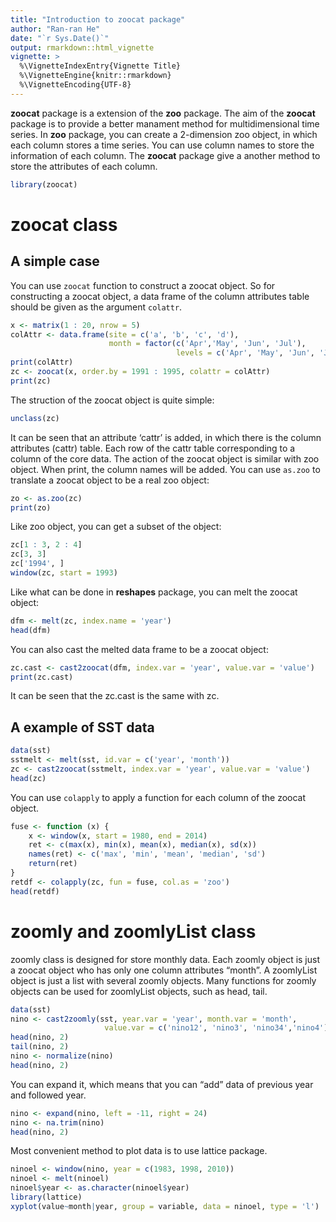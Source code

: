 ```yaml
---
title: "Introduction to zoocat package"
author: "Ran-ran He"
date: "`r Sys.Date()`"
output: rmarkdown::html_vignette
vignette: >
  %\VignetteIndexEntry{Vignette Title}
  %\VignetteEngine{knitr::rmarkdown}
  %\VignetteEncoding{UTF-8}
---
```


**zoocat** package is a extension of the **zoo** package. The aim of the **zoocat** package is to provide a better manament method for multidimensional time series. In **zoo** package, you can create a 2-dimension zoo object, in which each column stores a time series. You can use column names to store the information of each column.
The **zoocat** package give a another method to store the attributes of each column.

```r
library(zoocat)
```

# zoocat class

## A simple case
You can use `zoocat` function to construct a zoocat object. So for constructing a zoocat object, a data frame of the column attributes table should be given as the argument `colattr`. 

```r
x <- matrix(1 : 20, nrow = 5)
colAttr <- data.frame(site = c('a', 'b', 'c', 'd'),
                      month = factor(c('Apr','May', 'Jun', 'Jul'),
                                     levels = c('Apr', 'May', 'Jun', 'Jul')))
print(colAttr)
zc <- zoocat(x, order.by = 1991 : 1995, colattr = colAttr)
print(zc)
```

The struction of the zoocat object is quite simple:

```r
unclass(zc)
```

It can be seen that an attribute 'cattr' is added, in which there is the column attributes (cattr) table. Each row of the cattr table corresponding to a column of the core data.
The action of the zoocat object is similar with zoo object. When print, the column names will be added. You can use `as.zoo` to translate a zoocat object to be a real zoo object:

```r
zo <- as.zoo(zc)
print(zo)
```

Like zoo object, you can get a subset of the object:
```r
zc[1 : 3, 2 : 4]
zc[3, 3]
zc['1994', ]
window(zc, start = 1993)
```

Like what can be done in **reshapes** package, you can melt the zoocat object:
```r
dfm <- melt(zc, index.name = 'year')
head(dfm)
```

You can also cast the melted data frame to be a zoocat object:
```r
zc.cast <- cast2zoocat(dfm, index.var = 'year', value.var = 'value')
print(zc.cast)
```

It can be seen that the zc.cast is the same with zc.


## A example of SST data
 
```r
data(sst)
sstmelt <- melt(sst, id.var = c('year', 'month'))
zc <- cast2zoocat(sstmelt, index.var = 'year', value.var = 'value')
head(zc)
```

You can use `colapply` to apply a function for each column of the zoocat object. 

```r
fuse <- function (x) {
    x <- window(x, start = 1980, end = 2014)
    ret <- c(max(x), min(x), mean(x), median(x), sd(x))
    names(ret) <- c('max', 'min', 'mean', 'median', 'sd')
    return(ret)
}
retdf <- colapply(zc, fun = fuse, col.as = 'zoo')
head(retdf)
```


# zoomly and zoomlyList class
zoomly class is designed for store monthly data. Each zoomly object is just a zoocat object who has only one column attributes "month". A zoomlyList object is just a list with several zoomly objects. Many functions for zoomly objects can be used for zoomlyList objects, such as head, tail.

```r
data(sst)
nino <- cast2zoomly(sst, year.var = 'year', month.var = 'month',
                     value.var = c('nino12', 'nino3', 'nino34','nino4'))
head(nino, 2)
tail(nino, 2)
nino <- normalize(nino)
head(nino, 2)
```

You can expand it, which means that you can "add" data of previous year and followed year. 
```r
nino <- expand(nino, left = -11, right = 24)
nino <- na.trim(nino)
head(nino, 2)
```


Most convenient method to plot data is to use lattice package.

```r
ninoel <- window(nino, year = c(1983, 1998, 2010))
ninoel <- melt(ninoel)
ninoel$year <- as.character(ninoel$year)
library(lattice)
xyplot(value~month|year, group = variable, data = ninoel, type = 'l')
```







